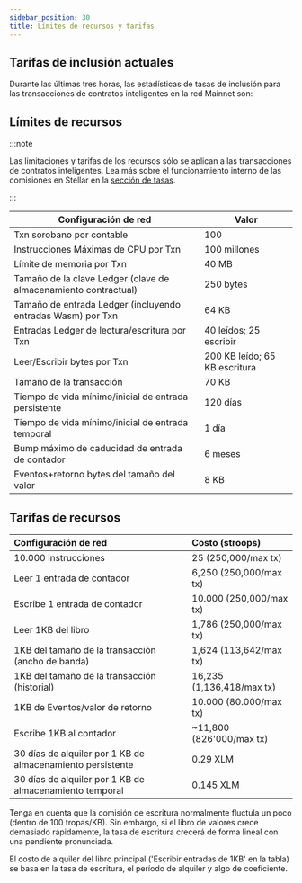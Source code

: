 ```yaml
---
sidebar_position: 30
title: Límites de recursos y tarifas
---
```



## Tarifas de inclusión actuales

Durante las últimas tres horas, las estadísticas de tasas de inclusión para las transacciones de contratos inteligentes en la red Mainnet son:

<CanvasFeeGraphs />

## Límites de recursos

:::note

Las limitaciones y tarifas de los recursos sólo se aplican a las transacciones de contratos inteligentes. Lea más sobre el funcionamiento interno de las comisiones en Stellar en la [sección de tasas](../learn/fundamentals/fees-resource-limits-metering.mdx).

:::

| Configuración de red                                                               | Valor                         |
| ---------------------------------------------------------------------------------- | ----------------------------- |
| Txn sorobano por contable                                                          | 100                           |
| Instrucciones Máximas de CPU por Txn                                               | 100 millones                  |
| Límite de memoria por Txn                                                          | 40 MB                         |
| Tamaño de la clave Ledger (clave de almacenamiento contractual) | 250 bytes                     |
| Tamaño de entrada Ledger (incluyendo entradas Wasm) por Txn     | 64 KB                         |
| Entradas Ledger de lectura/escritura por Txn                                       | 40 leídos; 25 escribir        |
| Leer/Escribir bytes por Txn                                                        | 200 KB leído; 65 KB escritura |
| Tamaño de la transacción                                                           | 70 KB                         |
| Tiempo de vida mínimo/inicial de entrada persistente                               | 120 días                      |
| Tiempo de vida mínimo/inicial de entrada temporal                                  | 1 día                         |
| Bump máximo de caducidad de entrada de contador                                    | 6 meses                       |
| Eventos+retorno bytes del tamaño del valor                                         | 8 KB                          |

## Tarifas de recursos

| Configuración de red                                                            | Costo (stroops)            |
| :------------------------------------------------------------------------------ | :-------------------------------------------- |
| 10.000 instrucciones                                                            | 25 (250,000/max tx)        |
| Leer 1 entrada de contador                                                      | 6,250 (250,000/max tx)     |
| Escribe 1 entrada de contador                                                   | 10.000 (250,000/max tx)    |
| Leer 1KB del libro                                                              | 1,786 (250,000/max tx)     |
| 1KB del tamaño de la transacción (ancho de banda)            | 1,624 (113,642/max tx)     |
| 1KB del tamaño de la transacción (historial)                 | 16,235 (1,136,418/max tx)  |
| 1KB de Eventos/valor de retorno                                                 | 10.000 (80.000/max tx)     |
| Escribe 1KB al contador                                                         | ~11,800 (826'000/max tx)   |
| 30 días de alquiler por 1 KB de almacenamiento persistente                      | 0.29 XLM                                      |
| 30 días de alquiler por 1 KB de almacenamiento temporal                         | 0.145 XLM                                     |

Tenga en cuenta que la comisión de escritura normalmente fluctula un poco (dentro de 100 tropas/KB). Sin embargo, si el libro de valores crece demasiado rápidamente, la tasa de escritura crecerá de forma lineal con una pendiente pronunciada.

El costo de alquiler del libro principal ('Escribir entradas de 1KB' en la tabla) se basa en la tasa de escritura, el período de alquiler y algo de coeficiente.
